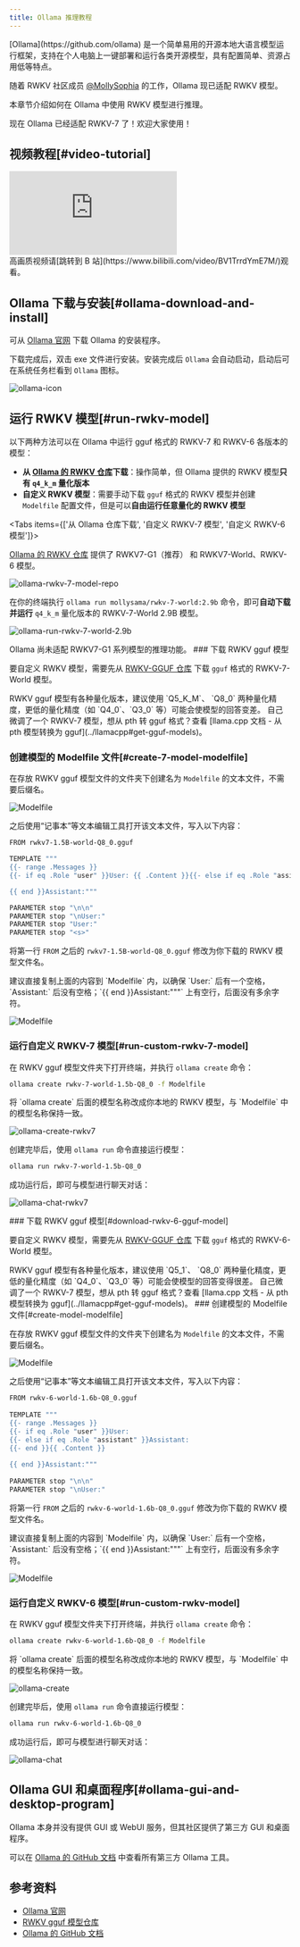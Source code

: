 ```yaml
---
title: Ollama 推理教程
---
```



<CallOut type="info">
[Ollama](https://github.com/ollama) 是一个简单易用的开源本地大语言模型运行框架，支持在个人电脑上一键部署和运行各类开源模型，具有配置简单、资源占用低等特点。
</CallOut>

随着 RWKV 社区成员 [@MollySophia](https://github.com/MollySophia) 的工作，Ollama 现已适配 RWKV 模型。

本章节介绍如何在 Ollama 中使用 RWKV 模型进行推理。

<CallOut type="info">
现在 Ollama 已经适配 RWKV-7 了！欢迎大家使用！
</CallOut>

## 视频教程[#video-tutorial]

<div className="iframe-container">
 <iframe 
 src="https://player.bilibili.com/player.html?isOutside=true&aid=113790360225173&bvid=BV1TrrdYmE7M&cid=27756529920&poster=1&p=0&high_quality=1&autoplay=0"
 scrolling="no"
 frameBorder="0"
 allowFullScreen={true}
 sandbox="allow-top-navigation allow-same-origin allow-forms allow-scripts"
>
</iframe>
</div>
<CallOut type="info">
高画质视频请[跳转到 B 站](https://www.bilibili.com/video/BV1TrrdYmE7M/)观看。
</CallOut>

## Ollama 下载与安装[#ollama-download-and-install]

可从 [Ollama 官网](https://ollama.com/) 下载 Ollama 的安装程序。

下载完成后，双击 exe 文件进行安装。安装完成后 `Ollama` 会自动启动，启动后可在系统任务栏看到 `Ollama` 图标。

![ollama-icon](./imgs/ollama-icon.png)

## 运行 RWKV 模型[#run-rwkv-model]

以下两种方法可以在 Ollama 中运行 gguf 格式的 RWKV-7 和 RWKV-6 各版本的模型：

- **从 [Ollama 的 RWKV 仓库](https://ollama.com/mollysama)下载**：操作简单，但 Ollama 提供的 RWKV 模型**只有 `q4_k_m` 量化版本**
- **自定义 RWKV 模型**：需要手动下载 `gguf` 格式的 RWKV 模型并创建 `Modelfile` 配置文件，但是可以**自由运行任意量化的 RWKV 模型**

<Tabs items={['从 Ollama 仓库下载', '自定义 RWKV-7 模型', '自定义 RWKV-6 模型']}>
<Tab>

[Ollama 的 RWKV 仓库](https://ollama.com/mollysama) 提供了 RWKV7-G1（推荐） 和 RWKV7-World、RWKV-6 模型。

![ollama-rwkv-7-model-repo](./imgs/ollama-rwkv-7-model-repo.png)

在你的终端执行 `ollama run mollysama/rwkv-7-world:2.9b` 命令，即可**自动下载并运行** `q4_k_m` 量化版本的 RWKV-7-World 2.9B 模型。

![ollama-run-rwkv-7-world-2.9b](./imgs/ollama-run-rwkv-7-world-2.9b.png)

<CallOut type='info'>
Ollama 尚未适配 RWKV7-G1 系列模型的推理功能。
</CallOut>

</Tab>
<Tab id="modify-rwkv-7-gguf-model">
<Steps>
<Step>
### 下载 RWKV gguf 模型

要自定义 RWKV 模型，需要先从 [RWKV-GGUF 仓库](https://modelscope.cn/organization/RWKV?tab=collection) 下载 `gguf` 格式的 RWKV-7-World 模型。

<CallOut type="warning">
RWKV gguf 模型有各种量化版本，建议使用 `Q5_K_M`、 `Q8_0` 两种量化精度，更低的量化精度（如 `Q4_0`、`Q3_0` 等）可能会使模型的回答变差。
</CallOut>
<CallOut type="tips">
自己微调了一个 RWKV-7 模型，想从 pth 转 gguf 格式？查看 [llama.cpp 文档 - 从 pth 模型转换为 gguf](../llamacpp#get-gguf-models)。
</CallOut>
</Step>
<Step>

### 创建模型的 Modelfile 文件[#create-7-model-modelfile]

在存放 RWKV gguf 模型文件的文件夹下创建名为 `Modelfile` 的文本文件，不需要后缀名。

![Modelfile](./imgs/ollama-Modelfile.png)

之后使用“记事本”等文本编辑工具打开该文本文件，写入以下内容：

```bash copy
FROM rwkv7-1.5B-world-Q8_0.gguf

TEMPLATE """
{{- range .Messages }}
{{- if eq .Role "user" }}User: {{ .Content }}{{- else if eq .Role "assistant" }}Assistant:{{ .Content }}{{- end }}

{{ end }}Assistant:"""

PARAMETER stop "\n\n"
PARAMETER stop "\nUser:"
PARAMETER stop "User:"
PARAMETER stop "<s>"
```

将第一行 `FROM` 之后的 `rwkv7-1.5B-world-Q8_0.gguf` 修改为你下载的 RWKV 模型文件名。

<CallOut type="warning" >
建议直接复制上面的内容到 `Modelfile` 内，以确保 `User:` 后有一个空格， `Assistant:` 后没有空格；`{{ end }}Assistant:"""` 上有空行，后面没有多余字符。
</CallOut>

![Modelfile](./imgs/ollama-Modelfile-content-rwkv7.jpg)
</Step>
<Step>
### 运行自定义 RWKV-7 模型[#run-custom-rwkv-7-model]

在 RWKV gguf 模型文件夹下打开终端，并执行 `ollama create` 命令：

``` bash copy
ollama create rwkv-7-world-1.5b-Q8_0 -f Modelfile
```
<CallOut type="info">
将 `ollama create` 后面的模型名称改成你本地的 RWKV 模型，与 `Modelfile` 中的模型名称保持一致。
</CallOut>

![ollama-create-rwkv7](./imgs/ollama-create-rwkv7.png)

创建完毕后，使用 `ollama run` 命令直接运行模型：

``` bash copy
ollama run rwkv-7-world-1.5b-Q8_0
```

成功运行后，即可与模型进行聊天对话：

![ollama-chat-rwkv7](./imgs/ollama-chat-rwkv7.png)
</Step>
</Steps>

</Tab>

<Tab id="modify-rwkv-6-gguf-model">

<Steps>
<Step>
### 下载 RWKV gguf 模型[#download-rwkv-6-gguf-model]

要自定义 RWKV 模型，需要先从 [RWKV-GGUF 仓库](https://modelscope.cn/organization/RWKV?tab=collection) 下载 `gguf` 格式的 RWKV-6-World 模型。

<CallOut type="warning" >
RWKV gguf 模型有各种量化版本，建议使用 `Q5_1`、 `Q8_0` 两种量化精度，更低的量化精度（如 `Q4_0`、`Q3_0` 等）可能会使模型的回答变得很差。
</CallOut>
<CallOut type="info">
自己微调了一个 RWKV-7 模型，想从 pth 转 gguf 格式？查看 [llama.cpp 文档 - 从 pth 模型转换为 gguf](../llamacpp#get-gguf-models)。
</CallOut>
</Step>
<Step>
### 创建模型的 Modelfile 文件[#create-model-modelfile]

在存放 RWKV gguf 模型文件的文件夹下创建名为 `Modelfile` 的文本文件，不需要后缀名。

![Modelfile](./imgs/ollama-Modelfile.png)

之后使用“记事本”等文本编辑工具打开该文本文件，写入以下内容：

```bash copy
FROM rwkv-6-world-1.6b-Q8_0.gguf
 
TEMPLATE """
{{- range .Messages }}
{{- if eq .Role "user" }}User: 
{{- else if eq .Role "assistant" }}Assistant:
{{- end }}{{ .Content }}
 
{{ end }}Assistant:"""
 
PARAMETER stop "\n\n"
PARAMETER stop "\nUser:"
```

将第一行 `FROM` 之后的 `rwkv-6-world-1.6b-Q8_0.gguf` 修改为你下载的 RWKV 模型文件名。

<CallOut type="warning" >
建议直接复制上面的内容到 `Modelfile` 内，以确保 `User:` 后有一个空格， `Assistant:` 后没有空格；`{{ end }}Assistant:"""` 上有空行，后面没有多余字符。
</CallOut>

![Modelfile](./imgs/ollama-Modelfile-content.jpg)
</Step>
<Step>
### 运行自定义 RWKV-6 模型[#run-custom-rwkv-model]

在 RWKV gguf 模型文件夹下打开终端，并执行 `ollama create` 命令：

``` bash copy
ollama create rwkv-6-world-1.6b-Q8_0 -f Modelfile
```
<CallOut type="info">
将 `ollama create` 后面的模型名称改成你本地的 RWKV 模型，与 `Modelfile` 中的模型名称保持一致。
</CallOut>

![ollama-create](./imgs/ollama-create.png)

创建完毕后，使用 `ollama run` 命令直接运行模型：

``` bash copy
ollama run rwkv-6-world-1.6b-Q8_0
```

成功运行后，即可与模型进行聊天对话：

![ollama-chat](./imgs/ollama-chat.png)
</Step>
</Steps>
</Tab>
</Tabs>

## Ollama GUI 和桌面程序[#ollama-gui-and-desktop-program]

Ollama 本身并没有提供 GUI 或 WebUI 服务，但其社区提供了第三方 GUI 和桌面程序。

可以在 [Ollama 的 GitHub 文档](https://github.com/ollama/ollama?tab=readme-ov-file#web--desktop) 中查看所有第三方 Ollama 工具。

## 参考资料

- [Ollama 官网](https://ollama.com/)
- [RWKV gguf 模型仓库](https://modelscope.cn/organization/RWKV?tab=collection)
- [Ollama 的 GitHub 文档](https://github.com/ollama/ollama?tab=readme-ov-file#web--desktop)